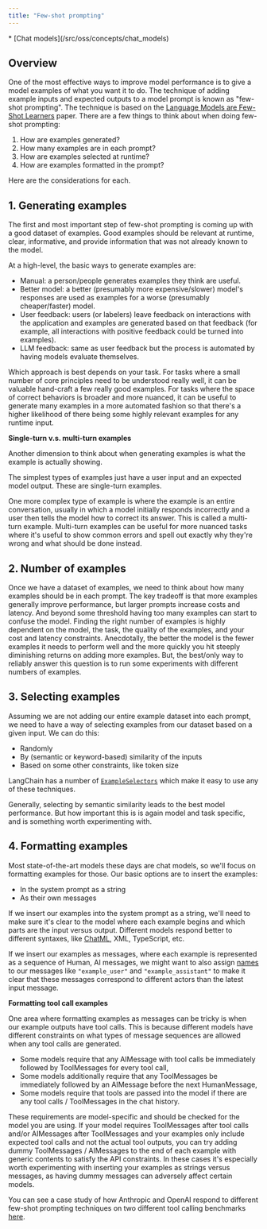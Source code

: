 ```yaml
---
title: "Few-shot prompting"
---
```


<Note>
  * [Chat models](/src/oss/concepts/chat_models)
</Note>

## Overview

One of the most effective ways to improve model performance is to give a model examples of what you want it to do. The technique of adding example inputs and expected outputs to a model prompt is known as "few-shot prompting". The technique is based on the [Language Models are Few-Shot Learners](https://arxiv.org/abs/2005.14165) paper. There are a few things to think about when doing few-shot prompting:

1. How are examples generated?
2. How many examples are in each prompt?
3. How are examples selected at runtime?
4. How are examples formatted in the prompt?

Here are the considerations for each.

## 1. Generating examples

The first and most important step of few-shot prompting is coming up with a good dataset of examples. Good examples should be relevant at runtime, clear, informative, and provide information that was not already known to the model.

At a high-level, the basic ways to generate examples are:

* Manual: a person/people generates examples they think are useful.
* Better model: a better (presumably more expensive/slower) model's responses are used as examples for a worse (presumably cheaper/faster) model.
* User feedback: users (or labelers) leave feedback on interactions with the application and examples are generated based on that feedback (for example, all interactions with positive feedback could be turned into examples).
* LLM feedback: same as user feedback but the process is automated by having models evaluate themselves.

Which approach is best depends on your task. For tasks where a small number of core principles need to be understood really well, it can be valuable hand-craft a few really good examples. For tasks where the space of correct behaviors is broader and more nuanced, it can be useful to generate many examples in a more automated fashion so that there's a higher likelihood of there being some highly relevant examples for any runtime input.

**Single-turn v.s. multi-turn examples**

Another dimension to think about when generating examples is what the example is actually showing.

The simplest types of examples just have a user input and an expected model output. These are single-turn examples.

One more complex type of example is where the example is an entire conversation, usually in which a model initially responds incorrectly and a user then tells the model how to correct its answer. This is called a multi-turn example. Multi-turn examples can be useful for more nuanced tasks where it's useful to show common errors and spell out exactly why they're wrong and what should be done instead.

## 2. Number of examples

Once we have a dataset of examples, we need to think about how many examples should be in each prompt. The key tradeoff is that more examples generally improve performance, but larger prompts increase costs and latency. And beyond some threshold having too many examples can start to confuse the model. Finding the right number of examples is highly dependent on the model, the task, the quality of the examples, and your cost and latency constraints. Anecdotally, the better the model is the fewer examples it needs to perform well and the more quickly you hit steeply diminishing returns on adding more examples. But, the best/only way to reliably answer this question is to run some experiments with different numbers of examples.

## 3. Selecting examples

Assuming we are not adding our entire example dataset into each prompt, we need to have a way of selecting examples from our dataset based on a given input. We can do this:

* Randomly
* By (semantic or keyword-based) similarity of the inputs
* Based on some other constraints, like token size

LangChain has a number of [`ExampleSelectors`](/src/oss/concepts/example_selectors) which make it easy to use any of these techniques.

Generally, selecting by semantic similarity leads to the best model performance. But how important this is is again model and task specific, and is something worth experimenting with.

## 4. Formatting examples

Most state-of-the-art models these days are chat models, so we'll focus on formatting examples for those. Our basic options are to insert the examples:

* In the system prompt as a string
* As their own messages

If we insert our examples into the system prompt as a string, we'll need to make sure it's clear to the model where each example begins and which parts are the input versus output. Different models respond better to different syntaxes, like [ChatML](https://learn.microsoft.com/en-us/azure/ai-services/openai/how-to/chat-markup-language), XML, TypeScript, etc.

If we insert our examples as messages, where each example is represented as a sequence of Human, AI messages, we might want to also assign [names](/src/oss/concepts/messages) to our messages like `"example_user"` and `"example_assistant"` to make it clear that these messages correspond to different actors than the latest input message.

**Formatting tool call examples**

One area where formatting examples as messages can be tricky is when our example outputs have tool calls. This is because different models have different constraints on what types of message sequences are allowed when any tool calls are generated.

* Some models require that any AIMessage with tool calls be immediately followed by ToolMessages for every tool call,
* Some models additionally require that any ToolMessages be immediately followed by an AIMessage before the next HumanMessage,
* Some models require that tools are passed into the model if there are any tool calls / ToolMessages in the chat history.

These requirements are model-specific and should be checked for the model you are using. If your model requires ToolMessages after tool calls and/or AIMessages after ToolMessages and your examples only include expected tool calls and not the actual tool outputs, you can try adding dummy ToolMessages / AIMessages to the end of each example with generic contents to satisfy the API constraints. In these cases it's especially worth experimenting with inserting your examples as strings versus messages, as having dummy messages can adversely affect certain models.

You can see a case study of how Anthropic and OpenAI respond to different few-shot prompting techniques on two different tool calling benchmarks [here](https://blog.langchain.dev/few-shot-prompting-to-improve-tool-calling-performance/).
